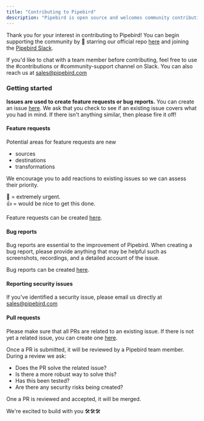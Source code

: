 ```yaml
---
title: "Contributing to Pipebird"
description: "Pipebird is open source and welcomes community contributions"
---
```


Thank you for your interest in contributing to Pipebird! You can begin
supporting the community by 🌟 starring our official repo
[here](https://github.com/Realize-Engineering/pipebird) and joining the
[Pipebird Slack](https://join.slack.com/t/pipebirdcommunity/shared%5Finvite/zt-1emvmxdk6-jBc9qXDDgeLhinJ8ktOgHg).

If you'd like to chat with a team member before contributing, feel free to use
the #contributions or #community-support channel on Slack. You can also reach us
at [sales@pipebird.com](mailto:sales@pipebird.com)

### Getting started

**Issues are used to create feature requests or bug reports.** You can create an
issue [here](https://github.com/pipebird/pipebird/issues). We ask that you check
to see if an existing issue covers what you had in mind. If there isn't anything
similar, then please fire it off!

#### Feature requests

Potential areas for feature requests are new

- sources
- destinations
- transformations

We encourage you to add reactions to existing issues so we can assess their
priority.

👀 = extremely urgent.  
👍 = would be nice to get this done.

Feature requests can be created
[here](https://github.com/pipebird/pipebird/issues/new?assignees=&labels=&template=feature%5Frequest.md&title=).

#### Bug reports

‌Bug reports are essential to the improvement of Pipebird. When creating a bug
report, please provide anything that may be helpful such as screenshots,
recordings, and a detailed account of the issue.

Bug reports can be created
[here](https://github.com/pipebird/pipebird/issues/new?assignees=&labels=&template=bug%5Freport.md&title=).

#### Reporting security issues

If you've identified a security issue, please email us directly at
[sales@pipebird.com](mailto:sales@pipebird.com)

#### Pull requests

Please make sure that all PRs are related to an existing issue. If there is not
yet a related issue, you can create one
[here](https://github.com/pipebird/pipebird/issues).

Once a PR is submitted, it will be reviewed by a Pipebird team member. During a
review we ask:

- Does the PR solve the related issue?
- Is there a more robust way to solve this?
- Has this been tested?
- Are there any security risks being created?

One a PR is reviewed and accepted, it will be merged.

We're excited to build with you 🛠🛠🛠
